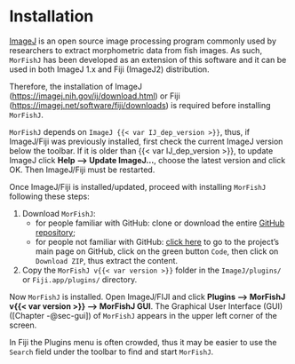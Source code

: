 # Installation

[ImageJ](https://imagej.nih.gov/ij/) is an open source image processing program commonly used by researchers to extract morphometric data from fish images. As such, `MorFishJ` has been developed as an extension of this software and it can be used in both ImageJ 1.x and Fiji (ImageJ2) distribution.

Therefore, the installation of ImageJ (<https://imagej.nih.gov/ij/download.html>) or Fiji (<https://imagej.net/software/fiji/downloads>) is required before installing `MorFishJ`.

::: {.callout-warning}
`MorFishJ` depends on `ImageJ {{< var IJ_dep_version >}}`, thus, if ImageJ/Fiji was previously installed, first check the current ImageJ version below the toolbar. If it is older than {{< var IJ_dep_version >}}, to update ImageJ click **Help --\> Update ImageJ...**, choose the latest version and click OK. Then ImageJ/Fiji must be restarted.
:::

Once ImageJ/Fiji is installed/updated, proceed with installing `MorFishJ` following these steps:

1.  Download `MorFishJ`:
    -   for people familiar with GitHub: clone or download the entire [GitHub repository](https://github.com/mattiaghilardi/MorFishJ);\
    -   for people not familiar with GitHub: [click here](https://github.com/mattiaghilardi/MorFishJ) to go to the project's main page on GitHub, click on the green button `Code`, then click on `Download ZIP`, thus extract the content.\
2.  Copy the `MorFishJ v{{< var version >}}` folder in the `ImageJ/plugins/` or `Fiji.app/plugins/` directory.

Now `MorFishJ` is installed. Open ImageJ/FIJI and click **Plugins --\> MorFishJ v{{< var version >}} --\> MorFishJ GUI**. The Graphical User Interface (GUI) ([Chapter -@sec-gui]) of `MorFishJ` appears in the upper left corner of the screen.

::: {.callout-tip}
In Fiji the Plugins menu is often crowded, thus it may be easier to use the `Search` field under the toolbar to find and start `MorFishJ`.
:::
